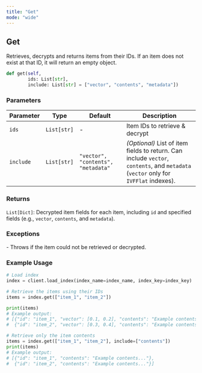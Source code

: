 ```yaml
---
title: "Get"
mode: "wide"
---
```


## Get

Retrieves, decrypts and returns items from their IDs. If an item does not exist at that ID, it will return an empty object.

```python
def get(self,
        ids: List[str],
        include: List[str] = ["vector", "contents", "metadata"])
```

### Parameters
| Parameter | Type | Default | Description |
|-------------------|-------------------------|---------|--------------|
| `ids` | `List[str]` | - | Item IDs to retrieve & decrypt |
| `include` | `List[str]` | `"vector", "contents", "metadata"` | _(Optional)_ List of item fields to return. Can include `vector`, `contents`, and `metadata` (`vector` only for `IVFFlat` indexes). |

### Returns

`List[Dict]`: Decrypted item fields for each item, including `id` and specified fields (e.g., `vector`, `contents`, and `metadata`).

### Exceptions

<AccordionGroup>
    <Accordion title="ValueError">
        - Throws if the item could not be retrieved or decrypted.
    </Accordion>
</AccordionGroup>

### Example Usage

```python
# Load index
index = client.load_index(index_name=index_name, index_key=index_key)

# Retrieve the items using their IDs
items = index.get(["item_1", "item_2"])

print(items)
# Example output:
# [{"id": "item_1", "vector": [0.1, 0.2], "contents": "Example contents...", "metadata": {"type": "txt"}},
#  {"id": "item_2", "vector": [0.3, 0.4], "contents": "Example contents...", "metadata": {"type": "md"}},

# Retrieve only the item contents
items = index.get(["item_1", "item_2"], include=["contents"])
print(items)
# Example output:
# [{"id": "item_1", "contents": "Example contents..."},
#  {"id": "item_2", "contents": "Example contents..."}]
```